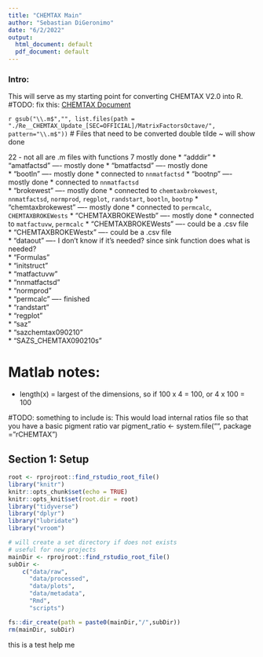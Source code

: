 ```yaml
---
title: "CHEMTAX Main"
author: "Sebastian DiGeronimo"
date: "6/2/2022"
output:
  html_document: default
  pdf_document: default
---
```


### Intro: 
This will serve as my starting point for converting CHEMTAX V2.0 into R.
#TODO: fix this: [CHEMTAX Document](./Re__CHEMTAX_Update_[SEC=OFFICIAL]/Re__CHEMTAX_Update_[SEC=OFFICIAL]/CHEMTAX 2 Octave version.docx)

`r gsub("\\.m$","", list.files(path = "./Re__CHEMTAX_Update_[SEC=OFFICIAL]/MatrixFactorsOctave/", pattern="\\.m$"))`
# Files that need to be converted
double tilde ~ will show done

22 - not all are .m files with functions
7 mostly done
* "adddir"
* "amatfactsd"                    ---- mostly done
* "bmatfactsd"                    ---- mostly done        
* "bootln"                        ---- mostly done * connected to `nnmatfactsd`
* "bootnp"                        ---- mostly done * connected to `nnmatfactsd`             
* "brokewest"                     ---- mostly done * connected to `chemtaxbrokewest`, 
                                  `nnmatfactsd`,  `normprod`, `regplot`, 
                                  `randstart`, `bootln`, `bootnp`
* "chemtaxbrokewest"              ---- mostly done * connected to `permcalc`, 
                                  `CHEMTAXBROKEWests`
* "CHEMTAXBROKEWestb"             ---- mostly done * connected to `matfactuvw`, `permcalc`
* "CHEMTAXBROKEWests"             ---- could be a .csv file     
* "CHEMTAXBROKEWestx"             ---- could be a .csv file  
* "dataout"                       ---- I don't know if it's needed? since sink function does what is needed?            
* "Formulas"           
* "initstruct"          
* "matfactuvw"          
* "nnmatfactsd"         
* "normprod"            
* "permcalc"                      ---- finished           
* "randstart"          
* "regplot"             
* "saz"                 
* "sazchemtax090210"    
* "SAZS_CHEMTAX090210s"


# Matlab notes:
* length(x) = largest of the dimensions, so if 100 x 4 = 100, or 4 x 100 = 100

#TODO: something to include is:
This would load internal ratios file so that you have a basic pigment ratio var
pigment_ratio <- system.file("", package = "rCHEMTAX")

## Section 1: Setup

```r
root <- rprojroot::find_rstudio_root_file()
library("knitr")
knitr::opts_chunk$set(echo = TRUE)
knitr::opts_knit$set(root.dir = root)
library("tidyverse")
library("dplyr")
library("lubridate")
library("vroom")


```

```r
# will create a set directory if does not exists
# useful for new projects
mainDir <- rprojroot::find_rstudio_root_file()
subDir <-
    c("data/raw",
      "data/processed",
      "data/plots",
      "data/metadata",
      "Rmd",
      "scripts")

fs::dir_create(path = paste0(mainDir,"/",subDir))
rm(mainDir, subDir)
```

this is a test help me
```r

```

